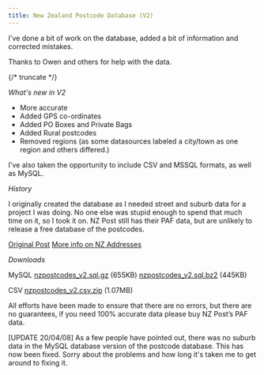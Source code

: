```yaml
---
title: New Zealand Postcode Database (V2)
---
```

I've done a bit of work on the database, added a bit of information and corrected mistakes.

Thanks to Owen and others for help with the data.

{/* truncate */}

*What's new in V2*

- More accurate
- Added GPS co-ordinates
- Added PO Boxes and Private Bags
- Added Rural postcodes
- Removed regions (as some datasources labeled a city/town as one region and others differed.)

I've also taken the opportunity to include CSV and MSSQL formats, as well as MySQL.  

*History* 

I originally created the database as I needed street and suburb data for a project I was doing. No one else was stupid enough to spend that much time on it, so I took it on. NZ Post still has their PAF data, but are unlikely to release a free database of the postcodes.  

<a href="http://www.noodles.net.nz/2006/08/09/nz-postcode-database/">Original Post</a>
<a rel="nofollow" href="http://en.wikipedia.org/wiki/New_Zealand_postal_addresses">More info on NZ Addresses</a>  

*Downloads*

MySQL
<a href="http://www.noodles.net.nz/downloads/nzpostcodes_v2.sql.gz">nzpostcodes_v2.sql.gz</a> (655KB)
<a href="http://www.noodles.net.nz/downloads/nzpostcodes_v2.sql.bz2">nzpostcodes_v2.sql.bz2</a> (445KB)  

CSV
<a href="http://www.noodles.net.nz/downloads/nzpostcodes_v2.csv.zip">nzpostcodes_v2.csv.zip</a> (1.07MB)  

All efforts have been made to ensure that there are no errors, but there are no guarantees, if you need 100% accurate data please buy NZ Post’s PAF data.  

[UPDATE 20/04/08]
As a few people have pointed out, there was no suburb data in the MySQL database version of the postcode database. This has now been fixed. Sorry about the problems and how long it's taken me to get around to fixing it.  
